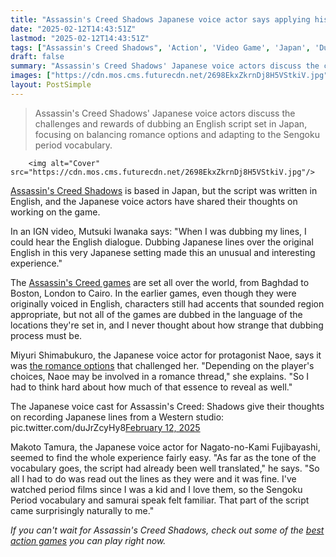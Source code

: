 ```yaml
---
title: "Assassin's Creed Shadows Japanese voice actor says applying his native language to an English script about Japan was 'an unusual and interesting experience'"
date: "2025-02-12T14:43:51Z"
lastmod: "2025-02-12T14:43:51Z"
tags: ["Assassin's Creed Shadows", 'Action', 'Video Game', 'Japan', 'Dubbing']
draft: false
summary: "Assassin's Creed Shadows' Japanese voice actors discuss the challenges and rewards of dubbing an English script set in Japan, focusing on balancing romance options and adapting to the Sengoku period vocabulary."
images: ["https://cdn.mos.cms.futurecdn.net/2698EkxZkrnDj8H5VStkiV.jpg"]
layout: PostSimple
---
```

> Assassin's Creed Shadows' Japanese voice actors discuss the challenges and rewards of dubbing an English script set in Japan, focusing on balancing romance options and adapting to the Sengoku period vocabulary.


        <img alt="Cover" src="https://cdn.mos.cms.futurecdn.net/2698EkxZkrnDj8H5VStkiV.jpg"/>
        
[Assassin's Creed Shadows](https://www.gamesradar.com/assassins-creed-shadows-guide/) is based in Japan, but the script was written in English, and the Japanese voice actors have shared their thoughts on working on the game.

In an IGN video, Mutsuki Iwanaka says: "When I was dubbing my lines, I could hear the English dialogue. Dubbing Japanese lines over the original English in this very Japanese setting made this an unusual and interesting experience."

The [Assassin's Creed games](https://www.gamesradar.com/best-assassins-creed-games/) are set all over the world, from Baghdad to Boston, London to Cairo. In the earlier games, even though they were originally voiced in English, characters still had accents that sounded region appropriate, but not all of the games are dubbed in the language of the locations they're set in, and I never thought about how strange that dubbing process must be.

Miyuri Shimabukuro, the Japanese voice actor for protagonist Naoe, says it was [the romance options](https://www.gamesradar.com/games/assassin-s-creed/assassins-creed-shadows-romance-will-boast-more-developed-relationships-for-naoe-and-yasuke-says-ubisoft-lead/) that challenged her. "Depending on the player's choices, Naoe may be involved in a romance thread," she explains. "So I had to think hard about how much of that essence to reveal as well."

The Japanese voice cast for Assassin's Creed: Shadows give their thoughts on recording Japanese lines from a Western studio: pic.twitter.com/duJrZcyHy8[February 12, 2025](https://twitter.com/cantworkitout/status/1889475536516227256)

Makoto Tamura, the Japanese voice actor for Nagato-no-Kami Fujibayashi, seemed to find the whole experience fairly easy. "As far as the tone of the vocabulary goes, the script had already been well translated," he says. "So all I had to do was read out the lines as they were and it was fine. I've watched period films since I was a kid and I love them, so the Sengoku Period vocabulary and samurai speak felt familiar. That part of the script came surprisingly naturally to me."

*If you can't wait for Assassin's Creed Shadows, check out some of the *[<em>best action games</em>](https://www.gamesradar.com/best-action-games/)* you can play right now.*
        